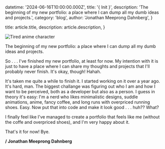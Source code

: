   datetime: '2024-06-16T10:00:00.000Z',
  title: '{ Init }',
  description:
    'The beginning of my new portfolio: a place where I can dump all my dumb ideas and projects.',
  category: 'blog',
  author: 'Jonathan Meeprong Dahnberg',
}

  title: article.title,
  description: article.description,
}

![Tired anime character](./anime-tired.gif)

The beginning of my new portfolio: a place where I can dump all my dumb ideas and projects.

So . . . I've finished my new portfolio, at least for now. My intention with it is just to have a place where I can share my thoughts and projects that I'll probably never finish. It's okay, though! Hahah.

It's taken me quite a while to finish it. I started working on it over a year ago. It's hard, man. The biggest challange was figuring out who I am and how I want to be perceived, both as a developer but also as a person. I guess in theory it's easy: I'm a nerd who likes minimalistic designs, suddle animations, anime, fancy coffee, and long runs with overpriced running shoes. Easy. Now put that into code and make it look good . . . huh?? What? 

I finally feel like I've managed to create a portfolio that feels like me (without the coffe and overpriced shoes), and I'm very happy about it.

That's it for now! Bye.

**/ Jonathan Meeprong Dahnberg**
